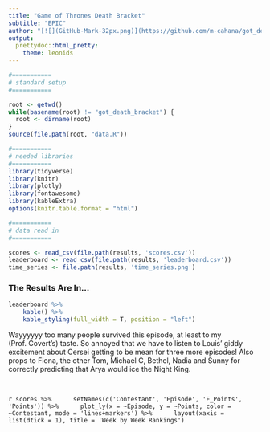```yaml
---
title: "Game of Thrones Death Bracket"
subtitle: "EPIC"
author: "[![](GitHub-Mark-32px.png)](https://github.com/m-cahana/got_death_bracket)"
output:
  prettydoc::html_pretty:
    theme: leonids
---
```


```r

#===========
# standard setup
#===========

root <- getwd()
while(basename(root) != "got_death_bracket") {
  root <- dirname(root)
}
source(file.path(root, "data.R"))

#===========
# needed libraries
#===========
library(tidyverse)
library(knitr)
library(plotly)
library(fontawesome)
library(kableExtra)
options(knitr.table.format = "html") 

#===========
# data read in
#===========

scores <- read_csv(file.path(results, 'scores.csv'))
leaderboard <- read_csv(file.path(results, 'leaderboard.csv'))
time_series <- file.path(results, 'time_series.png')


```

### The Results Are In...

```r
leaderboard %>% 
	kable() %>%
	kable_styling(full_width = T, position = "left")
```
Wayyyyyy too many people survived this episode, at least to my (Prof. Covert's) taste.  So annoyed that we have to listen to Louis' giddy excitement about Cersei getting to be mean for three more episodes!  Also props to Fiona, the other Tom, Michael C, Bethel, Nadia and Sunny for correctly predicting that Arya would ice the Night King.

&nbsp;
&nbsp;

`r scores %>% 
	setNames(c('Contestant', 'Episode', 'E_Points', 'Points')) %>% 
	plot_ly(x = ~Episode, y = ~Points, color = ~Contestant, mode = 'lines+markers') %>% 
	layout(xaxis = list(dtick = 1), title = 'Week by Week Rankings')
`